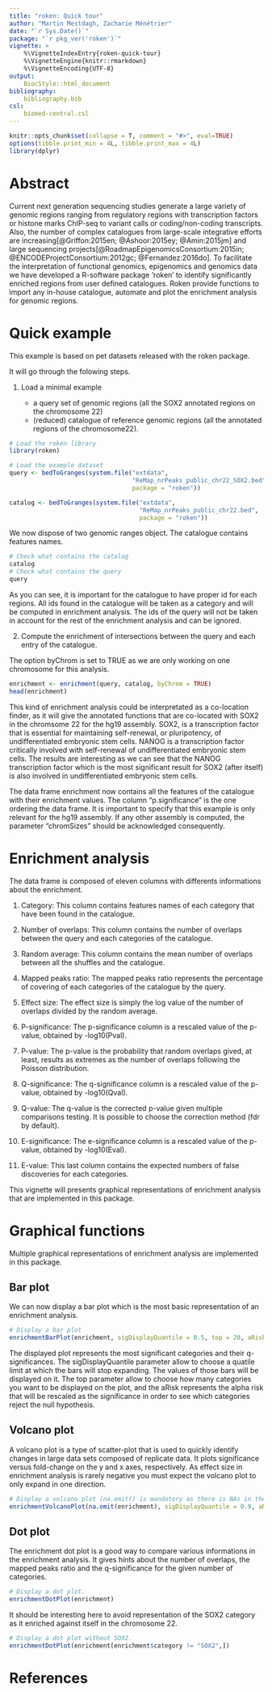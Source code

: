 ```yaml
---
title: "roken: Quick tour"
author: "Martin Mestdagh, Zacharie Ménétrier"
date: "`r Sys.Date()`"
package: "`r pkg_ver('roken')`"
vignette: >
    %\VignetteIndexEntry{roken-quick-tour}
    %\VignetteEngine{knitr::rmarkdown}
    %\VignetteEncoding{UTF-8}
output: 
    BiocStyle::html_document
bibliography: 
    bibliography.bib
csl:
    biomed-central.csl
---
```


```r
knitr::opts_chunk$set(collapse = T, comment = "#>", eval=TRUE)
options(tibble.print_min = 4L, tibble.print_max = 4L)
library(dplyr)
```

# Abstract

Current next generation sequencing studies generate a large variety of genomic regions ranging from regulatory regions with transcription factors or histone marks ChIP-seq to variant calls or coding/non-coding transcripts. Also, the number of complex catalogues from large-scale integrative efforts are increasing[@Griffon:2015en; @Ashoor:2015ey; @Amin:2015jm] and large sequencing projects[@RoadmapEpigenomicsConsortium:2015in; @ENCODEProjectConsortium:2012gc; @Fernandez:2016do].  To facilitate the interpretation of functional genomics, epigenomics and genomics data we have developed a R-software package ‘roken’ to identify significantly enriched regions from user defined catalogues. Roken provide functions to import any in-house catalogue, automate and plot the enrichment analysis for genomic regions. 

# Quick example

This example is based on pet datasets released with the roken package. 

It will go through the folowing steps. 

1. Load a minimal example

    - a query set of genomic regions (all the SOX2 annotated regions on the chromosome 22)
    - (reduced) catalogue of reference genomic regions (all the annotated regions of the chromosome22). 

```r
# Load the roken library
library(roken) 

# Load the example dataset
query <- bedToGranges(system.file("extdata",
                                  "ReMap_nrPeaks_public_chr22_SOX2.bed",
                                  package = "roken"))

catalog <- bedToGranges(system.file("extdata",
                                    "ReMap_nrPeaks_public_chr22.bed",
                                    package = "roken"))
```

We now dispose of two genomic ranges object.
The catalogue contains features names.

```r
# Check what contains the catalog
catalog
# Check what contains the query
query
```

As you can see, it is important for the catalogue to have proper id for each regions. All ids found in the catalogue will be taken as a category and will be computed in enrichment analysis.
The ids of the query will not be taken in account for the rest of the enrichment analysis and can be ignored.

2. Compute the enrichment of intersections between the query and each entry of the catalogue.

The option byChrom is set to TRUE as we are only working on one chromosome for this analysis.

```r
enrichment <- enrichment(query, catalog, byChrom = TRUE)
head(enrichment)
```

This kind of enrichment analysis could be interpretated as a co-location finder, as it will give the annotated functions that are co-located with SOX2 in the chromsome 22 for the hg19 assembly.
SOX2, is a transcription factor that is essential for maintaining self-renewal, or pluripotency, of undifferentiated embryonic stem cells.
NANOG is a transcription factor critically involved with self-renewal of undifferentiated embryonic stem cells.
The results are interesting as we can see that the NANOG transcription factor which is the most significant result for SOX2 (after itself) is also involved in undifferentiated embryonic stem cells.

The data frame enrichment now contains all the features of the catalogue with their enrichment values.
The column "p.significance" is the one ordering the data frame.
It is important to specify that this example is only relevant for the hg19 assembly.
If any other assembly is computed, the parameter "chromSizes" should be acknowledged consequently.

# Enrichment analysis
The data frame is composed of eleven columns with differents informations about the enrichment.

1. Category:
This column contains features names of each category that have been found in the catalogue.

2. Number of overlaps:
This column contains the number of overlaps between the query and each categories of the catalogue.

3. Random average:
This column contains the mean number of overlaps between all the shuffles and the catalogue.

4. Mapped peaks ratio:
The mapped peaks ratio represents the percentage of covering of each categories of the catalogue by the query.

5. Effect size:
The effect size is simply the log value of the number of overlaps divided by the random average.

6. P-significance:
The p-significance column is a rescaled value of the p-value, obtained by -log10(Pval).

7. P-value:
The p-value is the probability that random overlaps gived, at least, results as extremes as the number of overlaps following the Poisson distribution.

8. Q-significance:
The q-significance column is a rescaled value of the p-value, obtained by -log10(Qval).

9. Q-value:
The q-value is the corrected p-value given multiple comparisons testing. It is possible to choose the correction method (fdr by default).

10. E-significance:
The e-significance column is a rescaled value of the p-value, obtained by -log10(Eval).

11. E-value:
This last column contains the expected numbers of false discoveries for each categories.

This vignette will presents graphical representations of enrichment analysis that are implemented in this package.

# Graphical functions

Multiple graphical representations of enrichment analysis are implemented in this package.

## Bar plot

We can now display a bar plot which is the most basic representation of an enrichment analysis.

```r
# Display a bar plot
enrichmentBarPlot(enrichment, sigDisplayQuantile = 0.5, top = 20, aRisk = 0.00001)
```

The displayed plot represents the most significant categories and their q-significances. The sigDisplayQuantile parameter allow to choose a quatile limit at which the bars will stop expanding. The values of those bars will be displayed on it.
The top parameter allow to choose how many categories you want to be displayed on the plot, and the aRisk represents the alpha risk that will be rescaled as the significance in order to see which categories reject the null hypothesis.

## Volcano plot

A volcano plot is a type of scatter-plot that is used to quickly identify changes in large data sets composed of replicate data. It plots significance versus fold-change on the y and x axes, respectively. As effect size in enrichment analysis is rarely negative you must expect the volcano plot to only expand in one direction.

```r
# Display a volcano plot (na.omit() is mandatory as there is NAs in the enrichment data frame).
enrichmentVolcanoPlot(na.omit(enrichment), sigDisplayQuantile = 0.9, aRisk = 0.00001)
```

## Dot plot

The enrichment dot plot is a good way to compare various informations in the enrichment analysis. It gives hints about the number of overlaps, the mapped peaks ratio and the q-significance for the given number of categories.

```r
# Display a dot plot.
enrichmentDotPlot(enrichment)
```

It should be interesting here to avoid representation of the SOX2 category as it enriched against itself in the chromosome 22.

```r
# Display a dot plot without SOX2.
enrichmentDotPlot(enrichment[enrichment$category != "SOX2",])
```


# References
